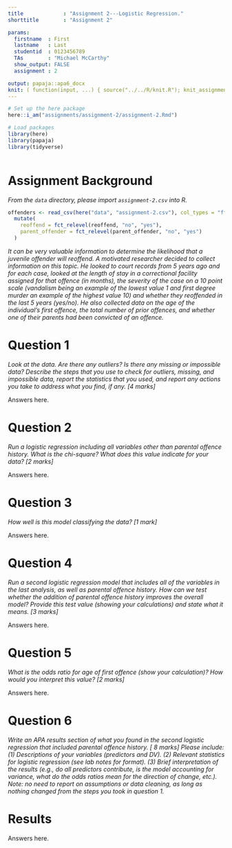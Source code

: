 ```yaml
---
title             : "Assignment 2---Logistic Regression."
shorttitle        : "Assignment 2"

params:
  firstname  : First
  lastname   : Last
  studentid  : 0123456789
  TAs        : "Michael McCarthy"
  show_output: FALSE
  assignment : 2

output: papaja::apa6_docx
knit: ( function(input, ...) { source("../../R/knit.R"); knit_assignment(input, ...) })
---
```


```r
# Set up the here package
here::i_am("assignments/assignment-2/assignment-2.Rmd")

# Load packages
library(here)
library(papaja)
library(tidyverse)
```

```r
```

# Assignment Background

*From the `data` directory, please import `assignment-2.csv` into R.*

```r
offenders <- read_csv(here("data", "assignment-2.csv"), col_types = "ffnnnnf") %>% 
  mutate(
    reoffend = fct_relevel(reoffend, "no", "yes"),
    parent_offender = fct_relevel(parent_offender, "no", "yes")
  )
```

*It can be very valuable information to determine the likelihood that a juvenile offender will reoffend. A motivated researcher decided to collect information on this topic. He looked to court records from 5 years ago and for each case, looked at the length of stay in a correctional facility assigned for that offence (in months), the severity of the case on a 10 point scale (vandalism being an example of the lowest value 1 and first degree murder an example of the highest value 10) and whether they reoffended in the last 5 years (yes/no). He also collected data on the age of the individual’s first offence, the total number of prior offences, and whether one of their parents had been convicted of an offence.*

# Question 1

*Look at the data. Are there any outliers? Is there any missing or impossible data? Describe the steps that you use to check for outliers, missing, and impossible data, report the statistics that you used, and report any actions you take to address what you find, if any. [4 marks]*

Answers here.

\newpage

# Question 2

*Run a logistic regression including all variables other than parental offence history. What is the chi-square? What does this value indicate for your data? [2 marks]*

Answers here.

\newpage

# Question 3

*How well is this model classifying the data? [1 mark]*

Answers here.

\newpage

# Question 4

*Run a second logistic regression model that includes all of the variables in the last analysis, as well as parental offence history. How can we test whether the addition of parental offence history improves the overall model? Provide this test value (showing your calculations) and state what it means. [3 marks]*

Answers here.

\newpage

# Question 5

*What is the odds ratio for age of first offence (show your calculation)?  How would you interpret this value? [2 marks]*

Answers here.

\newpage

# Question 6

*Write an APA results section of what you found in the second logistic regression that included parental offence history. [ 8 marks] Please include: (1) Descriptions of your variables (predictors and DV). (2) Relevant statistics for logistic regression (see lab notes for format). (3) Brief interpretation of the results (e.g., do all predictors contribute, is the model accounting for variance, what do the odds ratios mean for the direction of change, etc.). Note: no need to report on assumptions or data cleaning, as long as nothing changed from the steps you took in question 1.*

# Results

Answers here.
